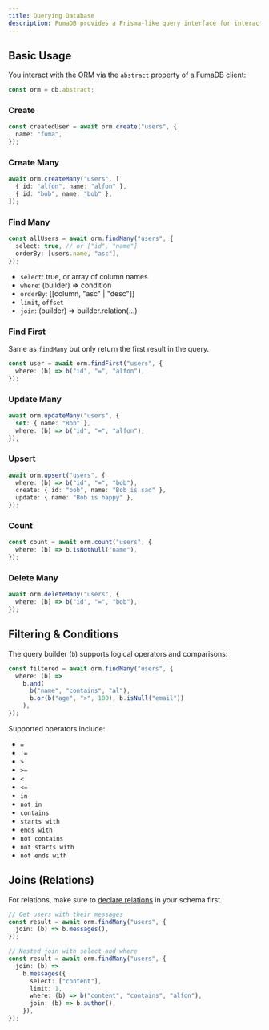```yaml
---
title: Querying Database
description: FumaDB provides a Prisma-like query interface for interacting with consumer's database.
---
```


## Basic Usage

You interact with the ORM via the `abstract` property of a FumaDB client:

```ts
const orm = db.abstract;
```

### Create

```ts
const createdUser = await orm.create("users", {
  name: "fuma",
});
```

### Create Many

```ts
await orm.createMany("users", [
  { id: "alfon", name: "alfon" },
  { id: "bob", name: "bob" },
]);
```

### Find Many

```ts
const allUsers = await orm.findMany("users", {
  select: true, // or ["id", "name"]
  orderBy: [users.name, "asc"],
});
```

- `select`: true, or array of column names
- `where`: (builder) => condition
- `orderBy`: [[column, "asc" | "desc"]]
- `limit`, `offset`
- `join`: (builder) => builder.relation(...)

### Find First

Same as `findMany` but only return the first result in the query.

```ts
const user = await orm.findFirst("users", {
  where: (b) => b("id", "=", "alfon"),
});
```

### Update Many

```ts
await orm.updateMany("users", {
  set: { name: "Bob" },
  where: (b) => b("id", "=", "alfon"),
});
```

### Upsert

```ts
await orm.upsert("users", {
  where: (b) => b("id", "=", "bob"),
  create: { id: "bob", name: "Bob is sad" },
  update: { name: "Bob is happy" },
});
```

### Count

```ts
const count = await orm.count("users", {
  where: (b) => b.isNotNull("name"),
});
```

### Delete Many

```ts
await orm.deleteMany("users", {
  where: (b) => b("id", "=", "bob"),
});
```

## Filtering & Conditions

The query builder (`b`) supports logical operators and comparisons:

```ts
const filtered = await orm.findMany("users", {
  where: (b) =>
    b.and(
      b("name", "contains", "al"),
      b.or(b("age", ">", 100), b.isNull("email"))
    ),
});
```

Supported operators include:

- `=`
- `!=`
- `>`
- `>=`
- `<`
- `<=`
- `in`
- `not in`
- `contains`
- `starts with`
- `ends with`
- `not contains`
- `not starts with`
- `not ends with`

## Joins (Relations)

For relations, make sure to [declare relations](/docs/author/schema#relations) in your schema first.

```ts
// Get users with their messages
const result = await orm.findMany("users", {
  join: (b) => b.messages(),
});

// Nested join with select and where
const result = await orm.findMany("users", {
  join: (b) =>
    b.messages({
      select: ["content"],
      limit: 1,
      where: (b) => b("content", "contains", "alfon"),
      join: (b) => b.author(),
    }),
});
```
